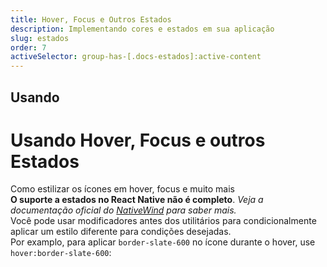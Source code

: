 ```yaml
---
title: Hover, Focus e Outros Estados
description: Implementando cores e estados em sua aplicação
slug: estados
order: 7
activeSelector: group-has-[.docs-estados]:active-content
---
```


## Usando
# Usando Hover, Focus e outros Estados

Como estilizar os ícones em hover, focus e muito mais
<br />
**O suporte a estados no React Native não é completo**. _Veja a documentação oficial do [NativeWind](https://www.nativewind.dev/core-concepts/states) para saber mais._
<br />
Você pode usar modificadores antes dos utilitários para condicionalmente aplicar um estilo diferente para condições desejadas.  
Por examplo, para aplicar `border-slate-600` no ícone durante o hover, use `hover:border-slate-600`:

